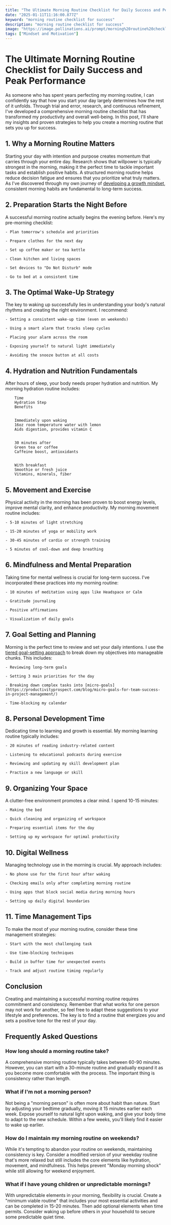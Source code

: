 ```yaml
---
title: "The Ultimate Morning Routine Checklist for Daily Success and Peak Performance"
date: "2025-01-11T11:16:00.877Z"
keyword: "morning routine checklist for success"
description: "morning routine checklist for success"
image: "https://image.pollinations.ai/prompt/morning%20routine%20checklist%20for%20success%2C%20realistic%20photo%2C%20high%20quality%2C%204k?width=1024&height=1024&nologo=true"
tags: ["Mindset and Motivation"]
---
```



# The Ultimate Morning Routine Checklist for Daily Success and Peak Performance


As someone who has spent years perfecting my morning routine, I can confidently say that how you start your day largely determines how the rest of it unfolds. Through trial and error, research, and continuous refinement, I've developed a comprehensive morning routine checklist that has transformed my productivity and overall well-being. In this post, I'll share my insights and proven strategies to help you create a morning routine that sets you up for success.



## 1. Why a Morning Routine Matters

Starting your day with intention and purpose creates momentum that carries through your entire day. Research shows that willpower is typically strongest in the morning, making it the perfect time to tackle important tasks and establish positive habits. A structured morning routine helps reduce decision fatigue and ensures that you prioritize what truly matters. As I've discovered through my own journey of [developing a growth mindset](https://productivityprospect.com/blog/how-to-develop-a-growth-mindset-for-success/), consistent morning habits are fundamental to long-term success.



## 2. Preparation Starts the Night Before

A successful morning routine actually begins the evening before. Here's my pre-morning checklist:



    - Plan tomorrow's schedule and priorities

    - Prepare clothes for the next day

    - Set up coffee maker or tea kettle

    - Clean kitchen and living spaces

    - Set devices to "Do Not Disturb" mode

    - Go to bed at a consistent time



## 3. The Optimal Wake-Up Strategy

The key to waking up successfully lies in understanding your body's natural rhythms and creating the right environment. I recommend:



    - Setting a consistent wake-up time (even on weekends)

    - Using a smart alarm that tracks sleep cycles

    - Placing your alarm across the room

    - Exposing yourself to natural light immediately

    - Avoiding the snooze button at all costs



## 4. Hydration and Nutrition Fundamentals

After hours of sleep, your body needs proper hydration and nutrition. My morning hydration routine includes:




    
        Time
        Hydration Step
        Benefits
    
    
        Immediately upon waking
        16oz room temperature water with lemon
        Aids digestion, provides vitamin C
    
    
        30 minutes after
        Green tea or coffee
        Caffeine boost, antioxidants
    
    
        With breakfast
        Smoothie or fresh juice
        Vitamins, minerals, fiber
    




## 5. Movement and Exercise

Physical activity in the morning has been proven to boost energy levels, improve mental clarity, and enhance productivity. My morning movement routine includes:



    - 5-10 minutes of light stretching

    - 15-20 minutes of yoga or mobility work

    - 30-45 minutes of cardio or strength training

    - 5 minutes of cool-down and deep breathing



## 6. Mindfulness and Mental Preparation

Taking time for mental wellness is crucial for long-term success. I've incorporated these practices into my morning routine:



    - 10 minutes of meditation using apps like Headspace or Calm

    - Gratitude journaling

    - Positive affirmations

    - Visualization of daily goals



## 7. Goal Setting and Planning

Morning is the perfect time to review and set your daily intentions. I use the [tiered goal-setting approach](https://productivityprospect.com/blog/exploring-tiered-goal-setting-for-long-term-success/) to break down my objectives into manageable chunks. This includes:



    - Reviewing long-term goals

    - Setting 3 main priorities for the day

    - Breaking down complex tasks into [micro-goals](https://productivityprospect.com/blog/micro-goals-for-team-success-in-project-management/)

    - Time-blocking my calendar



## 8. Personal Development Time

Dedicating time to learning and growth is essential. My morning learning routine typically includes:



    - 20 minutes of reading industry-related content

    - Listening to educational podcasts during exercise

    - Reviewing and updating my skill development plan

    - Practice a new language or skill



## 9. Organizing Your Space

A clutter-free environment promotes a clear mind. I spend 10-15 minutes:



    - Making the bed

    - Quick cleaning and organizing of workspace

    - Preparing essential items for the day

    - Setting up my workspace for optimal productivity



## 10. Digital Wellness

Managing technology use in the morning is crucial. My approach includes:



    - No phone use for the first hour after waking

    - Checking emails only after completing morning routine

    - Using apps that block social media during morning hours

    - Setting up daily digital boundaries



## 11. Time Management Tips

To make the most of your morning routine, consider these time management strategies:



    - Start with the most challenging task

    - Use time-blocking techniques

    - Build in buffer time for unexpected events

    - Track and adjust routine timing regularly



## Conclusion

Creating and maintaining a successful morning routine requires commitment and consistency. Remember that what works for one person may not work for another, so feel free to adapt these suggestions to your lifestyle and preferences. The key is to find a routine that energizes you and sets a positive tone for the rest of your day.



## Frequently Asked Questions


### How long should a morning routine take?

A comprehensive morning routine typically takes between 60-90 minutes. However, you can start with a 30-minute routine and gradually expand it as you become more comfortable with the process. The important thing is consistency rather than length.



### What if I'm not a morning person?

Not being a "morning person" is often more about habit than nature. Start by adjusting your bedtime gradually, moving it 15 minutes earlier each week. Expose yourself to natural light upon waking, and give your body time to adapt to the new schedule. Within a few weeks, you'll likely find it easier to wake up earlier.



### How do I maintain my morning routine on weekends?

While it's tempting to abandon your routine on weekends, maintaining consistency is key. Consider a modified version of your weekday routine that's more relaxed but still includes the core elements like hydration, movement, and mindfulness. This helps prevent "Monday morning shock" while still allowing for weekend enjoyment.



### What if I have young children or unpredictable mornings?

With unpredictable elements in your morning, flexibility is crucial. Create a "minimum viable routine" that includes your most essential activities and can be completed in 15-20 minutes. Then add optional elements when time permits. Consider waking up before others in your household to secure some predictable quiet time.



